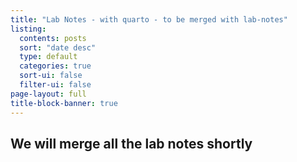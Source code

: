 ```yaml
---
title: "Lab Notes - with quarto - to be merged with lab-notes"
listing:
  contents: posts
  sort: "date desc"
  type: default
  categories: true
  sort-ui: false
  filter-ui: false
page-layout: full
title-block-banner: true
---
```


## We will merge all the lab notes shortly
